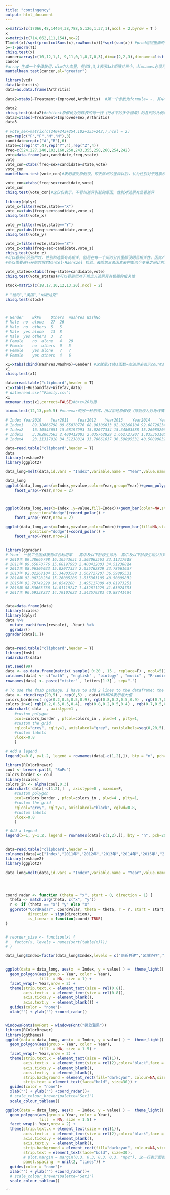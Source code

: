 ```yaml
---
title: "contingency"
output: html_document
---
```



```r
x=matrix(c(17066,48,14464,38,788,5,126,1,37,1),ncol = 2,byrow = T )
x
x=matrix(c(714,662,111,154),nc=2)
T1=det(x)/sqrt(prod(colSums(x),rowSums(x)))*sqrt(sum(x)) #prod返回里面的向量的乘积，可以是复数实数布尔值,colSums rowSums用来输出各列的和，各行边际和
p=-1-pnorm(T1)
chisq.test(x) 
cancer=array(c(10,12,1,1, 9,11,0,1,8,7,0,3),dim=c(2,2,3),dimnames=list(c("treatment","control"), c("success","failure"),c("group1","group2","group3")))
cancer
#array 生成一个多维数组，dim中为向量，例如3,3,3表示3x3矩阵共三个，dimnames必须为一个list，用于各个维度的名字，list中的元素为一个字符向量，与对应的维度相同
mantelhaen.test(cancer,al="greater")

library(vcd)
data(Arthritis)
data=as.data.frame(Arthritis)

data2=xtabs(~Treatment+Improved,Arthritis)  #第一个参数为formula= ~. 其中~符号的左边为表示次数的数组或矩阵，右边为分为不同level 的变量,+的为交叉分类变量

data2
chisq.test(data2)#chitest原假设为列联表的每一行（行水平的多个因素）的各列的比例相同！，因此之前treatment要放在 improved前
data3=xtabs(~Treatment+Improved+Sex,Arthritis)
data3

# vote_sex=matrix(c(240+243+254,102+355+242,),ncol = 2)
sex=rep(c("F","F","M","M"),3)
candidate=rep(c("A","B"),6)
state=c(rep("X",4),rep("Y",4),rep("Z",4))
freq=c(524,227,240,102,160,250,243,355,258,260,254,242)
vote=data.frame(sex,candidate,freq,state)
vote
vote_con=xtabs(freq~sex+candidate+state,vote)
vote_con
mantelhaen.test(vote_con)#表明接受原假设，即去除州的差异以后，认为性别对于选票没有差异

vote_con=xtabs(freq~sex+candidate,vote)
vote_con
chisq.test(vote_con)#这仅仅表示，不看州差异引起的原因，性别对选票有显著差异

library(dplyr)
vote_x=filter(vote,state=="X")
vote_x=xtabs(freq~sex+candidate,vote_x)
chisq.test(vote_x)

vote_y=filter(vote,state=="Y")
vote_y=xtabs(freq~sex+candidate,vote_y)
chisq.test(vote_y)

vote_z=filter(vote,state=="Z")
vote_z=xtabs(freq~sex+candidate,vote_z)
chisq.test(vote_z)
#可以看到不区别州时，性别和选票有高相关，但是在每一个州的分表里都没明显相关性。因此产生了辛普森悖论
#所以需要进行开始时候的Mantel-Haenszel 检验。去除第三者因素来判断两个变量之间比例的差别是否显著

vote_states=xtabs(freq~state+candidate,vote)
chisq.test(vote_states)#可以看到州对于候选人选票具有极强的相关性

stock=matrix(c(18,17,10,12,13,20),ncol = 2)

# "纽约","美国","纳斯达克"
chisq.test(stock)



# Gender	BkPk	Others	WashYes	WashNo
# Male	no	alone	27	26
# Male	no	others	5	5
# Male	yes	alone	13	8
# Male	yes	others	3	2
# Female	no	alone	4	28
# Female	no	others	0	5
# Female	yes	alone	7	7
# Female	yes	others	4	6

x1=xtabs(cbind(WashYes,WashNo)~Gender) #这就是xtabs函数~左边用来表示counts的矩阵形式！！
x1
chisq.test(x1)

data=read.table("clipboard",header = T)
x1=xtabs(~Husbandfav+Wifefav,data)
# data=read.csv("Family.csv")
x1
mcnemar.test(x1,correct=FALSE)#b+c>20时用

binom.test(12,13,p=0.5) #mcnemar的另一种形式，所以拒绝原假设（原假设为对角线情况比例相同）本题中即男方喜欢对方母亲的概率和女方更喜欢对方母亲的概率相同

```


```r
# Index	Year2010	Year2011	Year2012	Year2013	Year2014	Year2015	Year2016	Year2017
# Index1	89.38666798	89.65070776	88.96306033	92.02268104	92.08728234	92.79749229	88.83663736	90.69338227
# Index2	16.10543651	15.68197993	15.02077334	15.34803588	15.26085206	14.8542208	14.81119247	14.79107622
# Index3	3.302063563	2.400412003	2.035762829	1.662727207	1.835363105	1.495117889	1.432611229	1.342579283
# Index4	23.11317918	34.51238814	33.78661637	36.59895531	40.50899832	40.81973251	41.63024703	40.88741494

data=read.table("clipboard",header = T)
data
library(reshape2)
library(ggplot2)

data_long=melt(data,id.vars = "Index",variable.name = "Year",value.name = "value")#id.vars表示要保留的主字段，即重复这一段进行延长，variable.name表示分类字段名字（剩下的变量作为分类变量，有几个变量就有几个分类变量），value.name表示表格中的数据的名字比如叫value

data_long
ggplot(data_long,aes(x=Index,y=value,color=Year,group=Year))+geom_polygon(fill = NA)+coord_polar() +
    facet_wrap(~Year,nrow = 2)



ggplot(data_long,aes(x=Index ,y=value,fill=Index))+geom_bar(color=NA,stat="identity",
           position="dodge")+coord_polar() +
    facet_wrap(~Year,nrow = 2)

ggplot(data_long,aes(x=Index,y=value,color=Index))+geom_bar(fill=NA,stat="identity",
           position="dodge")+coord_polar() +
    facet_wrap(~Year,nrow=2)



```


```r

library(ggradar)
# Year	一般工业固体废物综合利用率	高中及以下阶段生师比	高中及以下阶段生均公共财政预算公用经费支出协调度	每千老年人口养老床位数
# 2010年	89.38666798	16.10543651	3.302063563	23.11317918
# 2011年	89.65070776	15.68197993	2.400412003	34.51238814
# 2012年	88.96306033	15.02077334	2.035762829	33.78661637
# 2013年	92.02268104	15.34803588	1.662727207	36.59895531
# 2014年	92.08728234	15.26085206	1.835363105	40.50899832
# 2015年	92.79749229	14.8542208	1.495117889	40.81973251
# 2016年	88.83663736	14.81119247	1.432611229	41.63024703
# 2017年	90.69338227	14.79107622	1.342579283	40.88741494


data=data.frame(data)
library(scales)
library(dplyr)
data %>% 
  mutate_each(funs(rescale), -Year) %>%
  ggradar()
ggradar(data[1,])


data=read.table("clipboard",header = T)
library(fmsb)
radarchart(data)

set.seed(99)
data <- as.data.frame(matrix( sample( 0:20 , 15 , replace=F) , ncol=5))
colnames(data) <- c("math" , "english" , "biology" , "music" , "R-coding" )
rownames(data) <- paste("mister" , letters[1:3] , sep="-")
 
# To use the fmsb package, I have to add 2 lines to the dataframe: the max and min of each variable to show on the plot!
data <- rbind(rep(20,5) , rep(0,5) , data)#0和20表示最大值
colors_border=c( rgb(0.2,0.5,0.5,0.9), rgb(0.8,0.2,0.5,0.9) , rgb(0.7,0.5,0.1,0.9) )#最后一个参数是alpha
colors_in=c( rgb(0.2,0.5,0.5,0.4), rgb(0.8,0.2,0.5,0.4) , rgb(0.7,0.5,0.1,0.4) )
radarchart( data  , axistype=1 , 
    #custom polygon
    pcol=colors_border , pfcol=colors_in , plwd=4 , plty=1,
    #custom the grid
    cglcol="grey", cglty=1, axislabcol="grey", caxislabels=seq(0,20,5), cglwd=0.8,
    #custom labels
    vlcex=0.8 
    )

# Add a legend
legend(x=0.8, y=1.2, legend = rownames(data[-c(1,2),]), bty = "n", pch=20 , col=colors_in , text.col = "grey", cex=1.2, pt.cex=3)#x,y表示位置，data[-c(1,2),]表示去除名字叫做1,2的两行,bty表示要不要边框，默认"o"表示要，cex为pch样式的大小

library(RColorBrewer)
coul <- brewer.pal(3, "BuPu")
colors_border <- coul
library(scales)
colors_in <- alpha(coul,0.3)
radarchart( data[-c(1,2),]  , axistype=0 , maxmin=F,
    #custom polygon
    pcol=colors_border , pfcol=colors_in , plwd=4 , plty=1,
    #custom the grid
    cglcol="grey", cglty=1, axislabcol="black", cglwd=0.8, 
    #custom labels
    vlcex=0.8 
    )

# Add a legend
legend(x=1, y=1.2, legend = rownames(data[-c(1,2),]), bty = "n", pch=20 , col=colors_in , text.col = "grey", cex=1.2, pt.cex=3)



```

```r
data=read.table("clipboard",header = T)
colnames(data)=c("Index","2011年","2012年","2013年","2014年","2015年","2016年","2017年")
library(reshape2)
library(ggplot2)

data_long=melt(data,id.vars = "Index",variable.name = "Year",value.name = "value")#id.vars表示要保留的主字段，即重复这一段进行延长，variable.name表示分类字段名字（剩下的变量作为分类变量，有几个变量就有几个分类变量），value.name表示表格中的数据的名字比如叫value




coord_radar <- function (theta = "x", start = 0, direction = 1) {
  theta <- match.arg(theta, c("x", "y"))
  r <- if (theta == "x") "y" else "x"
  ggproto("CordRadar", CoordPolar, theta = theta, r = r, start = start, 
          direction = sign(direction),
          is_linear = function(coord) TRUE)
}


# reorder_size <- function(x) {
#   factor(x, levels = names(sort(table(x))))
# }

data_long$Index=factor(data_long$Index,levels = c("创新共建","区域协作","综合质效","体制机制","市场融合","民生共享","绿色共防","互联共通"))


ggplot(data = data_long, aes(x  = Index, y = value) ) +  theme_light() +
  geom_polygon(aes(group = Year, color = Year),
               fill  = NA, size = 1) +
  facet_wrap(~ Year,nrow = 2) +
  theme(strip.text.x = element_text(size = rel(0.8)),
        axis.text.x  = element_text(size = rel(0.8)),
        axis.ticks.y = element_blank(),
        axis.text.y  = element_blank()) +
  guides(color = "none")+
  xlab("") + ylab("") +coord_radar()


windowsFonts(myFont = windowsFont("微软雅黑"))
library(RColorBrewer)
library(ggthemes)
ggplot(data = data_long, aes(x  = Index, y = value) ) +  theme_light() +
  geom_polygon(aes(group = Year, color = Year),
               fill  = NA, size = 1.5) +
  facet_wrap(~ Year,nrow = 2) +
  theme(strip.text.x = element_text(size = rel(1)),
        axis.text.x  = element_text(size = rel(2),color="black",face = "bold",family = "myFont",vjust = 1),
        axis.ticks.y = element_blank(),
        axis.text.y  = element_blank(),
        strip.background = element_rect(fill="darkcyan", colour=NA,size=1.5),
        strip.text = element_text(face="bold", size=30)) +
  guides(color = "none")+
  xlab("") + ylab("") +coord_radar()+
  # scale_colour_brewer(palette="Set1")
  scale_colour_tableau()

ggplot(data = data_long, aes(x  = Index, y = value) ) +  theme_light() +
  geom_polygon(aes(group = Year, color = Year),
               fill  = NA, size = 1.5) +
  facet_wrap(~ Year,nrow = 2) +
  theme(strip.text.x = element_text(size = rel(1)),
        axis.text.x  = element_text(size = rel(2),color="black",face = "bold",family = "myFont",vjust = -0.5),
        axis.ticks.y = element_blank(),
        axis.text.y  = element_blank(),
        strip.background = element_rect(fill="darkcyan", colour=NA,size=1.5),
        strip.text = element_text(face="bold", size=30),
        # plot.margin = margin(0.3, 0.3, 0.3, 0.3, "npc"), 这一行表示图表在最后图片的边缘，设置的越大，图片相对越小
        panel.spacing  = unit(2, "lines")) +
  guides(color = "none")+
  xlab("") + ylab("") +coord_radar()+
  # scale_colour_brewer(palette="Set1")
  scale_colour_tableau()


```
```


